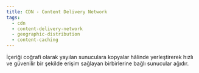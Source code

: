 ```yaml
---
title: CDN - Content Delivery Network
tags:
  - cdn
  - content-delivery-network
  - geographic-distribution
  - content-caching
---
```


İçeriği coğrafi olarak yayılan sunuculara kopyalar hâlinde yerleştirerek hızlı ve güvenilir bir şekilde erişim sağlayan birbirlerine bağlı sunucular ağıdır.